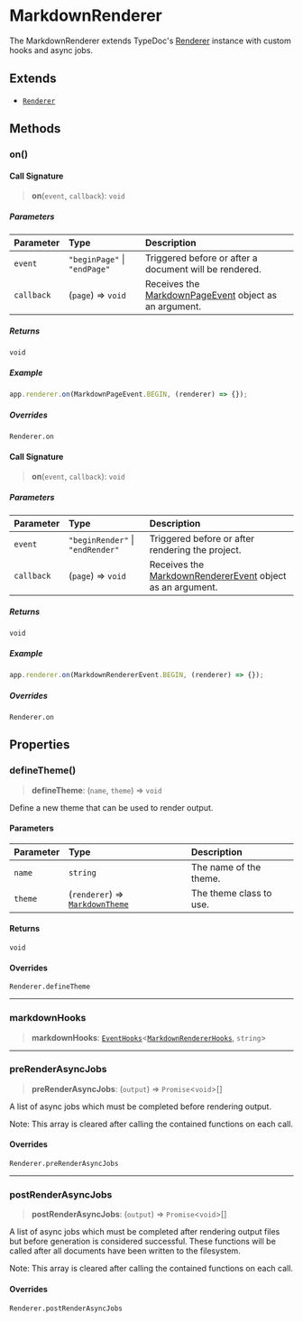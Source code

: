# MarkdownRenderer

The MarkdownRenderer extends TypeDoc's [Renderer](https://typedoc.org/api/classes/Renderer.html) instance with custom hooks and async jobs.

## Extends

- [`Renderer`](https://typedoc.org/api/classes/Renderer.html)

## Methods

### on()

#### Call Signature

> **on**(`event`, `callback`): `void`

##### Parameters

| Parameter | Type | Description |
| :------ | :------ | :------ |
| `event` | `"beginPage"` \| `"endPage"` | Triggered before or after a document will be rendered. |
| `callback` | (`page`) => `void` | Receives the [MarkdownPageEvent](/api-docs/Class.MarkdownPageEvent.mdx) object as an argument. |

##### Returns

`void`

##### Example

```ts
app.renderer.on(MarkdownPageEvent.BEGIN, (renderer) => {});
```

##### Overrides

`Renderer.on`

#### Call Signature

> **on**(`event`, `callback`): `void`

##### Parameters

| Parameter | Type | Description |
| :------ | :------ | :------ |
| `event` | `"beginRender"` \| `"endRender"` | Triggered before or after rendering the project. |
| `callback` | (`page`) => `void` | Receives the [MarkdownRendererEvent](/api-docs/Class.MarkdownRendererEvent.mdx) object as an argument. |

##### Returns

`void`

##### Example

```ts
app.renderer.on(MarkdownRendererEvent.BEGIN, (renderer) => {});
```

##### Overrides

`Renderer.on`

## Properties

### defineTheme()

> **defineTheme**: (`name`, `theme`) => `void`

Define a new theme that can be used to render output.

#### Parameters

| Parameter | Type | Description |
| :------ | :------ | :------ |
| `name` | `string` | The name of the theme. |
| `theme` | (`renderer`) => [`MarkdownTheme`](/api-docs/Class.MarkdownTheme.mdx) | The theme class to use. |

#### Returns

`void`

#### Overrides

`Renderer.defineTheme`

***

### markdownHooks

> **markdownHooks**: [`EventHooks`](https://typedoc.org/api/classes/EventHooks.html)\<[`MarkdownRendererHooks`](/api-docs/Interface.MarkdownRendererHooks.mdx), `string`\>

***

### preRenderAsyncJobs

> **preRenderAsyncJobs**: (`output`) => `Promise`\<`void`\>[]

A list of async jobs which must be completed before rendering output.

Note: This array is cleared after calling the contained functions on each call.

#### Overrides

`Renderer.preRenderAsyncJobs`

***

### postRenderAsyncJobs

> **postRenderAsyncJobs**: (`output`) => `Promise`\<`void`\>[]

A list of async jobs which must be completed after rendering output files but before generation is considered successful.
These functions will be called after all documents have been written to the filesystem.

Note: This array is cleared after calling the contained functions on each call.

#### Overrides

`Renderer.postRenderAsyncJobs`
